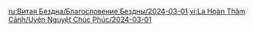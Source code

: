 {{Blessing of the Abyssal Moon
|name       = Plummeting
|phase      = Waxing
|image      = Spiral Abyss Blessing 79.png
|details    = <li>After the active character's Plunging Attacks hit opponents, {{Color|BP|unleash a shockwave}} at the character's location, dealing True DMG to nearby opponents. 1 such shockwave can be unleashed every 2s.</li>
|time_start = 2024-03-01 04:00:00
|time_end   = 2024-03-16 03:59:59
}}
<noinclude>
<!-- interwikis -->
[[ru:Витая Бездна/Благословение Бездны/2024-03-01]]
[[vi:La Hoàn Thâm Cảnh/Uyên Nguyệt Chúc Phúc/2024-03-01]]
</noinclude>